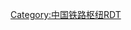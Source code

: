 <noinclude>{{更新|time=2021-10-26T23:32:07+00:00}}</noinclude>
{{Routemap|title=南京铁路枢纽|top=普速线路以红色表示，[[中华人民共和国高速铁路|高速铁路]]以蓝色表示|map=
[[京沪高速铁路]]{{rmr|Licon=u|往[[北京南站]]}}~~ ~~ ~~! !uCONTg\\\CONTg\~~ ~~ ~~ ~~[[京沪铁路]]往{{rmr|Ricon=u|[[北京站]]}}
[[宁西铁路]]往{{rmr|Licon=L|[[西安站]]}}~~ ~~ ~~! !uSTR\\\STR\CONTg~~ ~~ ~~ ~~[[宁启铁路]]往{{rmr|Ricon=u|[[南通站]]}}
{{BSsplit|[[合宁铁路]]往{{rmr|Licon=L|[[合肥南站]]}}|[[沪汉蓉快速客运通道|沪汉蓉通道]]往{{rmr|Licon=L|[[重庆北站]]}}}}~~ ~~ ~~! !uCONTgq\ukABZq2\ukSTRc3!~uKRZo\uSTRq\uSTRq\mABZg+r\STR\\
ukABZg+4\\\HST\BST~~ ~~ ~~[[东葛站]]、[[六合站 (中國)|六合站]]
uSTR\\\BST\BST~~ ~~ ~~[[永宁镇站]]、葛塘站
uSTR\\\ABZgl+l\STRr
uSTR\\\BST\~~ ~~ ~~[[高里站]]
uSTR\\\BST\~~ ~~ ~~[[林场站 (铁路)|林场站]]
[[江浦站]]~~ ~~! !uHST\\KRW+l\KRWgr\
[[浦镇站]]~~ ~~! !uSTR\\BST\STR\
[[南京北站 (1912年通车)|南京北站]]! !uSTR\\KDSTxe\STR\
[[南京大胜关长江大桥 (铁路)|南京大胜关长江大桥]]! !uhKRZWae\WASSERq\WASSERq!~exTRAJEKT\hKRZWae\~~ ~~[[南京铁路轮渡|<s>南京长江铁道轮渡</s>]]、[[南京长江大桥]]
{{BSsplit|[[南京西站]]|南京客技站}}! !uSTR\\KDSTxa\STR\
[[宁铜铁路]]{{rmr|Licon=l|往[[铜陵西站]]}}~~ ~~ ~~! !CONTgq\umKRZo\STR+r\STR!~uKDSTaq\mKRZu\uSTR+r\~~ ~~南京动车运用所
[[宁安客运专线]]往{{rmr|Licon=L|[[安庆站]]}}~~[[江宁西站]]~~ ~~! !uCONTgq\uHSTq\uABZg+r\eHST\exLSTR!~KRWl\KRWg+r\uSTR\\~~ ~~ ~~[[中华门站 (铁路)|中华门站]]{{rint|cn|metro|link=中华门站 (南京地铁)}}
{{rint|cn|metro|link=南京南站 (南京地铁)}}'''[[南京南站]]'''~~! !uBHF\eLABZgl\exLSTRr\BHF\uSTR~~ ~~[[南京站]]{{rint|cn|metro|link=南京站 (南京地铁)}}
[[宁杭客运专线]]往{{rmr|Licon=L|[[杭州东站]]}}~~[[江宁站]]~~ ~~! !uCONTgq\uHSTq\uABZgr\LSTR\POINTERg@g\KRWgl\uKRWg+r\\~~ ~~ ~~ ~~<s>[[宁省铁路]]</s>
uSTR\LSTR\\STR2!~uhSTRc2\STRc3!~uhSTR3a
uhSTRa\LSTR2\STRc3\STRc1!~uhSTR+1\STR+4!~uhSTRc4
\uhSTR\STRc1\LSTR+4\uhSTR\ABZg+l\STR+r~~ ~~ ~~ ~~[[南京城北铁路环线]]
[[仙宁铁路|''仙宁铁路'']]~~[[紫金山东站|''紫金山东站'']]~~ ~~ ! !\uehABZgl\uexhHSTq\emKRZh\uehABZg+r\HST\STR~~ ~~ ~~[[兴卫村站]]
[[京沪高速铁路]]{{rmr|Licon=d|往[[上海虹桥站]]}}~~ ~~ ~~! !\uhCONTf\\STRl\umhKRZ\ABZgr+r\HST~~ ~~ ~~[[尧化门站 (货场)|尧化门站]]
[[沪宁城际铁路|沪宁城际]]{{rmr|Ricon=d|往[[上海站]]}}~~[[仙林站]]~~ ~~ ! !\\\\uhHST\DST\STR~~ ~~'''[[南京东站]]'''
\\\\uhCONTf\KRWgl\KRWg+r~~ ~~ ~~ ~~ [[沪宁铁路#宁栖支线|宁栖铁路]]
\\\\\BST\BST~~ ~~ ~~[[龙潭站 (南京市)|龙潭站]]、[[栖霞山北站]]
\\\\\TUNNEL2\ENDEe~~ ~~ ~~ ~~[[栖霞山]]隧道、新生圩港
\\\\CONTf~~ ~~ ~~ ~~[[京沪铁路]]{{rmr|Ricon=d|往[[上海站]]}}
}}<noinclude>
[[Category:中国铁路枢纽RDT]]
</noinclude>
